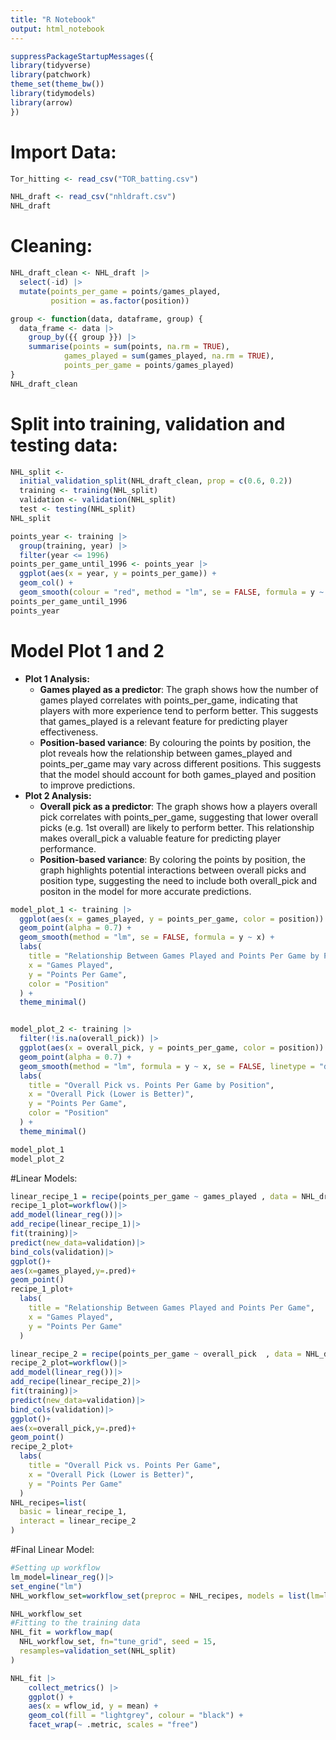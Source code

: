 ---
title: "R Notebook"
output: html_notebook
---

```{r}
suppressPackageStartupMessages({
library(tidyverse)
library(patchwork)
theme_set(theme_bw())
library(tidymodels)
library(arrow)
})
```

# Import Data:

```{r}
Tor_hitting <- read_csv("TOR_batting.csv")
```

```{r}
NHL_draft <- read_csv("nhldraft.csv")
NHL_draft
```

# Cleaning:

```{r}
NHL_draft_clean <- NHL_draft |>
  select(-id) |>
  mutate(points_per_game = points/games_played,
         position = as.factor(position))

group <- function(data, dataframe, group) {
  data_frame <- data |>
    group_by({{ group }}) |>
    summarise(points = sum(points, na.rm = TRUE),
            games_played = sum(games_played, na.rm = TRUE),
            points_per_game = points/games_played)
}
NHL_draft_clean
```

# Split into training, validation and testing data:

```{r}
NHL_split <- 
  initial_validation_split(NHL_draft_clean, prop = c(0.6, 0.2))
  training <- training(NHL_split)
  validation <- validation(NHL_split)
  test <- testing(NHL_split)
NHL_split
```

```{r}
points_year <- training |>
  group(training, year) |>
  filter(year <= 1996)
points_per_game_until_1996 <- points_year |>
  ggplot(aes(x = year, y = points_per_game)) +
  geom_col() +
  geom_smooth(colour = "red", method = "lm", se = FALSE, formula = y ~ x)
points_per_game_until_1996
points_year
```

# Model Plot 1 and 2

-   **Plot 1 Analysis:**
    -   **Games played as a predictor**: The graph shows how the number of games played correlates with points_per_game, indicating that players with more experience tend to perform better. This suggests that games_played is a relevant feature for predicting player effectiveness.
    -   **Position-based variance**: By colouring the points by position, the plot reveals how the relationship between games_played and points_per_game may vary across different positions. This suggests that the model should account for both games_played and position to improve predictions.
-   **Plot 2 Analysis:**
    -   **Overall pick as a predictor**: The graph shows how a players overall pick correlates with points_per_game, suggesting that lower overall picks (e.g. 1st overall) are likely to perform better. This relationship makes overall_pick a valuable feature for predicting player performance.
    -   **Position-based variance**: By coloring the points by position, the graph highlights potential interactions between overall picks and position type, suggesting the need to include both overall_pick and positon in the model for more accurate predictions.

```{r}
model_plot_1 <- training |>
  ggplot(aes(x = games_played, y = points_per_game, color = position)) +
  geom_point(alpha = 0.7) +
  geom_smooth(method = "lm", se = FALSE, formula = y ~ x) +
  labs(
    title = "Relationship Between Games Played and Points Per Game by Position",
    x = "Games Played",
    y = "Points Per Game",
    color = "Position"
  ) +
  theme_minimal()


model_plot_2 <- training |>
  filter(!is.na(overall_pick)) |>  
  ggplot(aes(x = overall_pick, y = points_per_game, color = position)) +
  geom_point(alpha = 0.7) +
  geom_smooth(method = "lm", formula = y ~ x, se = FALSE, linetype = "dashed") +
  labs(
    title = "Overall Pick vs. Points Per Game by Position",
    x = "Overall Pick (Lower is Better)",
    y = "Points Per Game",
    color = "Position"
  ) +
  theme_minimal()

model_plot_1
model_plot_2

```
#Linear Models:
```{r}
linear_recipe_1 = recipe(points_per_game ~ games_played , data = NHL_draft_clean)
recipe_1_plot=workflow()|>
add_model(linear_reg())|>
add_recipe(linear_recipe_1)|>
fit(training)|>
predict(new_data=validation)|>
bind_cols(validation)|>
ggplot()+
aes(x=games_played,y=.pred)+
geom_point()
recipe_1_plot+
  labs(
    title = "Relationship Between Games Played and Points Per Game",
    x = "Games Played",
    y = "Points Per Game"
  )

linear_recipe_2 = recipe(points_per_game ~ overall_pick  , data = NHL_draft_clean)
recipe_2_plot=workflow()|>
add_model(linear_reg())|>
add_recipe(linear_recipe_2)|>
fit(training)|>
predict(new_data=validation)|>
bind_cols(validation)|>
ggplot()+
aes(x=overall_pick,y=.pred)+
geom_point()
recipe_2_plot+
  labs(
    title = "Overall Pick vs. Points Per Game",
    x = "Overall Pick (Lower is Better)",
    y = "Points Per Game"
  )
NHL_recipes=list(
  basic = linear_recipe_1,
  interact = linear_recipe_2  
)
```
#Final Linear Model:
```{r}

#Setting up workflow
lm_model=linear_reg()|>
set_engine("lm")
NHL_workflow_set=workflow_set(preproc = NHL_recipes, models = list(lm=lm_model))

NHL_workflow_set
#Fitting to the training data
NHL_fit = workflow_map(
  NHL_workflow_set, fn="tune_grid", seed = 15,
  resamples=validation_set(NHL_split)
)

NHL_fit |>
    collect_metrics() |>
    ggplot() +
    aes(x = wflow_id, y = mean) +
    geom_col(fill = "lightgrey", colour = "black") +
    facet_wrap(~ .metric, scales = "free")

```

